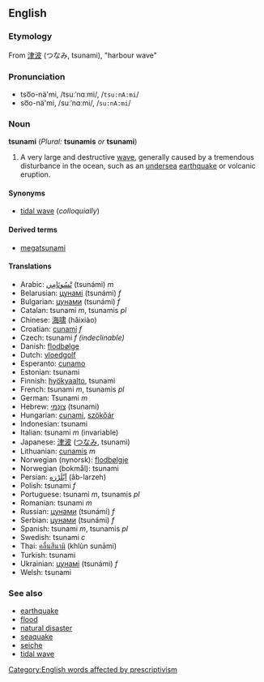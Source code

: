 ==English==

===Etymology===
From {{ja}} [[津波]] (つなみ, tsunami), "harbour wave"

===Pronunciation===
*tso͞o-nä'mi, /tsuːˈnɑːmi/, /<tt>tsu:nA:mi</tt>/
*so͞o-nä'mi, /suːˈnɑːmi/, /<tt>su:nA:mi</tt>/

===Noun===
'''tsunami''' (''Plural:'' '''tsunamis''' ''or'' '''tsunami''')

# A very large and destructive [[wave]], generally caused by a tremendous disturbance in the ocean, such as an [[undersea]] [[earthquake]] or volcanic eruption.

====Synonyms====
*[[tidal wave]] (''colloquially'')

====Derived terms====
*[[megatsunami]]

====Translations====
*Arabic: [[تسونامي|تْسُونَامِي]] (tsunámi) ''m''
*Belarusian: [[цунамі]] (tsunámi) ''f''
*Bulgarian: [[цунами]] (tsunámi) ''f''
*Catalan: tsunami ''m'', tsunamis ''pl''
*Chinese: [[海啸]] (hǎixiào)
*Croatian: [[cunami]] ''f''
*Czech: tsunami ''f (indeclinable)''
*Danish: [[flodbølge]]
*Dutch: [[vloedgolf]]
*Esperanto: [[cunamo]]
*Estonian: tsunami
*Finnish: [[hyökyaalto]], tsunami
*French: tsunami ''m'', tsunamis ''pl''
*German: Tsunami ''m''
*Hebrew: [[צונמי|צוּנַמי]] (tsunami)
*Hungarian: [[cunami]], [[szökőár]]
*Indonesian: tsunami
*Italian: tsunami ''m'' (invariable)
*Japanese: [[津波]] ([[つなみ]], tsunamì)
*Lithuanian: [[cunamis]] ''m''
*Norwegian (nynorsk): [[flodbølgje]]
*Norwegian (bokmål): tsunami
*Persian: [[ابلرزه|آبْلَرْزه]] (âb-larzeh)
*Polish: tsunami ''f''
*Portuguese: tsunami ''m'', tsunamis ''pl''
*Romanian: tsunami ''m''
*Russian: [[цунами]] (tsunámi) ''f''
*Serbian: [[цунами]] (tsunámi) ''f''
*Spanish: tsunami ''m'', tsunamis ''pl''
*Swedish: tsunami ''c''
*Thai: [[คลื่นสึนามิ]] (khlùn sunāmi)
*Turkish: tsunami
*Ukrainian: [[цунамі]] (tsunámi) ''f''
*Welsh: tsunami

===See also===
*[[earthquake]]
*[[flood]]
*[[natural disaster]]
*[[seaquake]]
*[[seiche]]
*[[tidal wave]]

[[Category:English words affected by prescriptivism]]